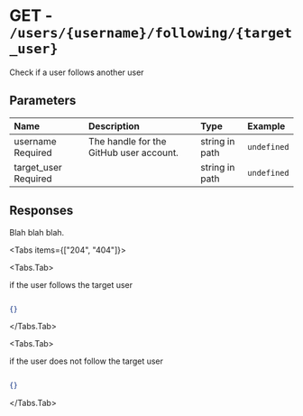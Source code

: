 
# GET - `/users/{username}/following/{target_user}`

Check if a user follows another user

## Parameters

| Name | Description | Type | Example |
| :---- | :---- | :---- | :---- |
| username <span class="bg-blue-100 text-blue-800 text-xs font-medium me-2 px-2.5 py-0.5 rounded dark:bg-blue-900 dark:text-blue-300">Required</span> | The handle for the GitHub user account. | string in path | `undefined` |
| target_user <span class="bg-blue-100 text-blue-800 text-xs font-medium me-2 px-2.5 py-0.5 rounded dark:bg-blue-900 dark:text-blue-300">Required</span> |  | string in path | `undefined` |

## Responses

Blah blah blah.

<Tabs items={["204", "404"]}>

<Tabs.Tab>

if the user follows the target user

```json

{}

```

</Tabs.Tab>

<Tabs.Tab>

if the user does not follow the target user

```json

{}

```

</Tabs.Tab>

</Tabs>